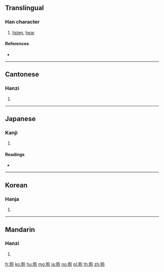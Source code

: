 {{character info/new}}
==Translingual==

===Han character===
{{Han char|rn=128|rad=耳|as=05|sn=11|four=18137|canj=SJOII}}

# [[listen]], [[hear]]

====References====
* {{Han ref|kx=0966.240|dkj=29044|dj=1415.010|hdz=42787.030|uh=8046|ud=32838|bh=B2E2|bd=45794}}

----

==Cantonese==

===Hanzi===
{{yue-hanzi|jyut=|y=ling4}}

# {{defn|lang=yue|sort=耳05}}

----

==Japanese==

===Kanji===
{{ja-kanji|grade=|rs=耳05}}

# {{defn|lang=ja|sort=耳05}}

====Readings====
* {{ja-readings|on=[[れい]] (rei), [[りょう]] (ryō)|kun=[[きく]] (kiku)|nanori=}}

----

==Korean==

===Hanja===
{{ko-hanja|hangeul=[[령]]>[[영]]|eumhun=|rv=ryeong>yeong|mr=ryŏng>yŏng|y=leyng>eyng}}

# {{defn|lang=ko|sort=耳05}}

----

==Mandarin==

===Hanzi===
{{cmn-hanzi|pin=[[líng]] ([[ling2]])|wg=ling<sup>2</sup>}}

# {{defn|lang=cmn|sort=耳05}}

[[fr:聆]]
[[ko:聆]]
[[hu:聆]]
[[mg:聆]]
[[ja:聆]]
[[no:聆]]
[[pl:聆]]
[[th:聆]]
[[zh:聆]]
